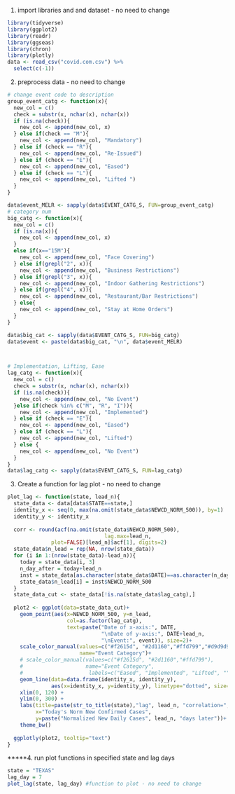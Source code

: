 1. import libraries and and dataset - no need to change
```r
library(tidyverse)
library(ggplot2)
library(readr)
library(ggseas)
library(chron)
library(plotly)
data <- read_csv("covid.com.csv") %>% 
  select(c(-1))
```

2. preprocess data - no need to change
```r



# change event code to description
group_event_catg <- function(x){
  new_col = c()
  check = substr(x, nchar(x), nchar(x))
  if (is.na(check)){
    new_col <- append(new_col, x)
  } else if(check == "M"){
    new_col <- append(new_col, "Mandatory")
  } else if (check == "R"){
    new_col <- append(new_col, "Re-Issued")
  } else if (check == "E"){
    new_col <- append(new_col, "Eased")
  } else if (check == "L"){
    new_col <- append(new_col, "Lifted ")
  } 
}

data$event_MELR <- sapply(data$EVENT_CATG_S, FUN=group_event_catg)
# category num
big_catg <- function(x){
  new_col = c()
  if (is.na(x)){
    new_col <- append(new_col, x)
  } 
  else if(x=="15M"){
    new_col <- append(new_col, "Face Covering")
  } else if(grepl("2", x)){
    new_col <- append(new_col, "Business Restrictions")
  } else if(grepl("3", x)){
    new_col <- append(new_col, "Indoor Gathering Restrictions")
  } else if(grepl("4", x)){
    new_col <- append(new_col, "Restaurant/Bar Restrictions")
  } else{
    new_col <- append(new_col, "Stay at Home Orders")
  }
}

data$big_cat <- sapply(data$EVENT_CATG_S, FUN=big_catg)
data$event <- paste(data$big_cat, "\n", data$event_MELR)



# Implementation, Lifting, Ease
lag_catg <- function(x){
  new_col = c()
  check = substr(x, nchar(x), nchar(x))
  if (is.na(check)){
    new_col <- append(new_col, "No Event")
  }else if(check %in% c("M", "R", "I")){
    new_col <- append(new_col, "Implemented")
  } else if (check == "E"){
    new_col <- append(new_col, "Eased")
  } else if (check == "L"){
    new_col <- append(new_col, "Lifted")
  } else {
    new_col <- append(new_col, "No Event")
  }
}
data$lag_catg <- sapply(data$EVENT_CATG_S, FUN=lag_catg)


```



3. Create a function for lag plot - no need to change
```r
plot_lag <- function(state, lead_n){
  state_data <- data[data$STATE==state,]
  identity_x <- seq(0, max(na.omit(state_data$NEWCD_NORM_500)), by=1)
  identity_y <- identity_x
  
  corr <- round(acf(na.omit(state_data$NEWCD_NORM_500),
                               lag.max=lead_n, 
              plot=FALSE)[lead_n]$acf[1], digits=2)
  state_data$n_lead = rep(NA, nrow(state_data))
  for (i in 1:(nrow(state_data)-lead_n)){
    today = state_data[i, 3]
    n_day_after = today+lead_n
    inst = state_data[as.character(state_data$DATE)==as.character(n_day_after[1,1]),]
    state_data$n_lead[i] = inst$NEWCD_NORM_500
  }
  state_data_cut <- state_data[!is.na(state_data$lag_catg),]
  
  plot2 <- ggplot(data=state_data_cut)+
    geom_point(aes(x=NEWCD_NORM_500, y=n_lead,
                   col=as.factor(lag_catg),
                   text=paste("Date of x-axis:", DATE,
                              "\nDate of y-axis:", DATE+lead_n,
                              "\nEvent:", event)), size=2)+
    scale_color_manual(values=c("#f2615d", "#2d1160","#ffd799","#d9d9d9"),
                       name="Event Category")+
    # scale_color_manual(values=c("#f2615d", "#2d1160","#ffd799"),
    #                    name="Event Category",
    #                     labels=c("Eased", "Implemented", "Lifted", ""))+
    geom_line(data=data.frame(identity_x, identity_y),
              aes(x=identity_x, y=identity_y), linetype="dotted", size=1)+
    xlim(0, 120) +
    ylim(0, 300) +
    labs(title=paste(str_to_title(state),"lag", lead_n, "correlation=", corr), 
         x="Today's Norm New Confirmed Cases",
         y=paste("Normalized New Daily Cases", lead_n, "days later"))+
    theme_bw()
  
  ggplotly(plot2, tooltip="text")
}
```



*****4. run plot functions in specified state and lag days
```r
state = "TEXAS"
lag_day = 7
plot_lag(state, lag_day) #function to plot - no need to change
```



